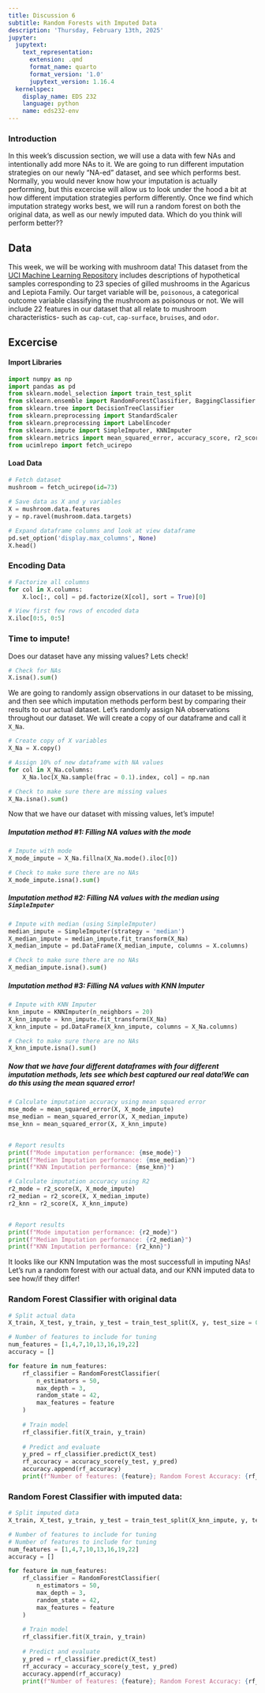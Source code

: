 ```yaml
---
title: Discussion 6
subtitle: Random Forests with Imputed Data
description: 'Thursday, February 13th, 2025'
jupyter:
  jupytext:
    text_representation:
      extension: .qmd
      format_name: quarto
      format_version: '1.0'
      jupytext_version: 1.16.4
  kernelspec:
    display_name: EDS 232
    language: python
    name: eds232-env
---
```


### Introduction

In this week's discussion section, we will use a data with few NAs and intentionally add more NAs to it. We are going to run different imputation strategies on our newly "NA-ed" dataset, and see which performs best. Normally, you would never know how your imputation is actually performing, but this excercise will allow us to look under the hood  a bit at how different imputation strategies perform differently. Once we find which imputation strategy works best, we will run a random forest on both the original data, as well as our newly imputed data. Which do you think will perform better?? 

## Data 

This week, we will be working with mushroom data! This dataset from the [UCI Machine Learning Repository](https://archive.ics.uci.edu/dataset/73/mushroom) includes descriptions of hypothetical samples corresponding to 23 species of gilled mushrooms in the Agaricus and Lepiota Family. Our target variable will be, `poisonous`, a categorical outcome variable classifying the mushroom as poisonous or not. We will include 22 features in our dataset that all relate to mushroom characteristics- such as `cap-cut`, `cap-surface`, `bruises`, and `odor`. 

## Excercise

#### Import Libraries

```python
import numpy as np
import pandas as pd
from sklearn.model_selection import train_test_split
from sklearn.ensemble import RandomForestClassifier, BaggingClassifier
from sklearn.tree import DecisionTreeClassifier
from sklearn.preprocessing import StandardScaler
from sklearn.preprocessing import LabelEncoder
from sklearn.impute import SimpleImputer, KNNImputer
from sklearn.metrics import mean_squared_error, accuracy_score, r2_score
from ucimlrepo import fetch_ucirepo 
```

#### Load Data

```python
# Fetch dataset 
mushroom = fetch_ucirepo(id=73) 
  
# Save data as X and y variables
X = mushroom.data.features 
y = np.ravel(mushroom.data.targets)

# Expand dataframe columns and look at view dataframe
pd.set_option('display.max_columns', None)
X.head()
```

### Encoding Data

```python
# Factorize all columns
for col in X.columns: 
    X.loc[:, col] = pd.factorize(X[col], sort = True)[0]

# View first few rows of encoded data
X.iloc[0:5, 0:5]
```

### Time to impute! 

Does our dataset have any missing values? Lets check! 

```python
# Check for NAs
X.isna().sum()
```

We are going to randomly assign observations in our dataset to be missing, and then see which imputation methods perform best by comparing their results to our actual dataset. Let's randomly assign NA observations throughout our dataset. We will create a copy of our dataframe and call it `X_Na`.

```python
# Create copy of X variables
X_Na = X.copy()
```

```python
# Assign 10% of new dataframe with NA values
for col in X_Na.columns: 
    X_Na.loc[X_Na.sample(frac = 0.1).index, col] = np.nan
```

```python
# Check to make sure there are missing values
X_Na.isna().sum()
```

Now that we have our dataset with missing values, let's impute! 

##### Imputation method #1: Filling NA values with the mode

```python
# Impute with mode
X_mode_impute = X_Na.fillna(X_Na.mode().iloc[0])

# Check to make sure there are no NAs
X_mode_impute.isna().sum()
```

##### Imputation method #2: Filling NA values with the median using `SimpleImputer`

```python
# Impute with median (using SimpleImputer) 
median_impute = SimpleImputer(strategy = 'median')
X_median_impute = median_impute.fit_transform(X_Na)
X_median_impute = pd.DataFrame(X_median_impute, columns = X.columns)

# Check to make sure there are no NAs
X_median_impute.isna().sum()
```

##### Imputation method #3: Filling NA values with KNN Imputer

```python
# Impute with KNN Imputer
knn_impute = KNNImputer(n_neighbors = 20)
X_knn_impute = knn_impute.fit_transform(X_Na)
X_knn_impute = pd.DataFrame(X_knn_impute, columns = X_Na.columns)

# Check to make sure there are no NAs
X_knn_impute.isna().sum()
```

##### Now that we have four different dataframes with four different imputation methods, lets see which best captured our real data!We can do this using the mean squared error!  

```python
# Calculate imputation accuracy using mean squared error
mse_mode = mean_squared_error(X, X_mode_impute)
mse_median = mean_squared_error(X, X_median_impute)
mse_knn = mean_squared_error(X, X_knn_impute)


# Report results
print(f"Mode imputation performance: {mse_mode}")
print(f"Median Imputation performance: {mse_median}")
print(f"KNN Imputation performance: {mse_knn}")
```

```python
# Calculate imputation accuracy using R2
r2_mode = r2_score(X, X_mode_impute)
r2_median = r2_score(X, X_median_impute)
r2_knn = r2_score(X, X_knn_impute)


# Report results
print(f"Mode imputation performance: {r2_mode}")
print(f"Median Imputation performance: {r2_median}")
print(f"KNN Imputation performance: {r2_knn}")
```

It looks like our KNN Imputation was the most successfull in imputing NAs! Let's run a random forest with our actual data, and our KNN imputed data to see how/if they differ! 

### Random Forest Classifier with original data

```python
# Split actual data
X_train, X_test, y_train, y_test = train_test_split(X, y, test_size = 0.3, random_state = 42)
```

```python
# Number of features to include for tuning
num_features = [1,4,7,10,13,16,19,22]
accuracy = []

for feature in num_features: 
    rf_classifier = RandomForestClassifier(
        n_estimators = 50, 
        max_depth = 3, 
        random_state = 42, 
        max_features = feature
    )
    
    # Train model
    rf_classifier.fit(X_train, y_train)
    
    # Predict and evaluate 
    y_pred = rf_classifier.predict(X_test)
    rf_accuracy = accuracy_score(y_test, y_pred)
    accuracy.append(rf_accuracy)
    print(f"Number of features: {feature}; Random Forest Accuracy: {rf_accuracy}")
```

### Random Forest Classifier with imputed data:

```python
# Split imputed data 
X_train, X_test, y_train, y_test = train_test_split(X_knn_impute, y, test_size = 0.3, random_state = 42)
```

```python
# Number of features to include for tuning
# Number of features to include for tuning
num_features = [1,4,7,10,13,16,19,22]
accuracy = []

for feature in num_features: 
    rf_classifier = RandomForestClassifier(
        n_estimators = 50, 
        max_depth = 3, 
        random_state = 42, 
        max_features = feature
    )
    
    # Train model
    rf_classifier.fit(X_train, y_train)
    
    # Predict and evaluate 
    y_pred = rf_classifier.predict(X_test)
    rf_accuracy = accuracy_score(y_test, y_pred)
    accuracy.append(rf_accuracy)
    print(f"Number of features: {feature}; Random Forest Accuracy: {rf_accuracy}")
```
